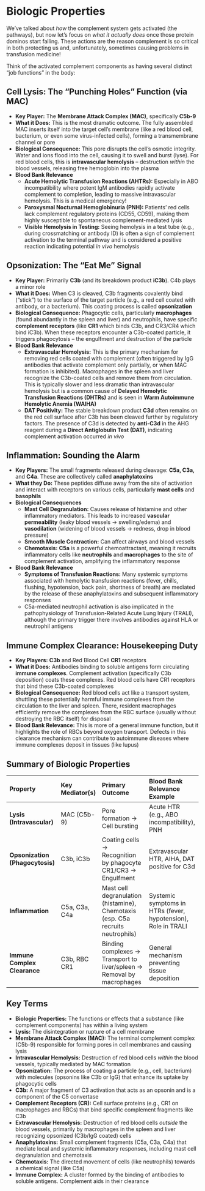 # Biologic Properties {-}

We've talked about *how* the complement system gets activated (the pathways), but now let's focus on *what it actually does* once those protein dominos start falling. These actions are the reason complement is so critical in both protecting us and, unfortunately, sometimes causing problems in transfusion medicine!

Think of the activated complement components as having several distinct "job functions" in the body:

## **Cell Lysis: The "Punching Holes" Function (via MAC)** {-}

*   **Key Player:** The **Membrane Attack Complex (MAC)**, specifically **C5b-9**
*   **What it Does:** This is the most dramatic outcome. The fully assembled MAC inserts itself into the target cell's membrane (like a red blood cell, bacterium, or even some virus-infected cells), forming a transmembrane channel or pore
*   **Biological Consequence:** This pore disrupts the cell's osmotic integrity. Water and ions flood into the cell, causing it to swell and burst (lyse). For red blood cells, this is **intravascular hemolysis** – destruction *within* the blood vessels, releasing free hemoglobin into the plasma
*   **Blood Bank Relevance**
    *   **Acute Hemolytic Transfusion Reactions (AHTRs):** Especially in ABO incompatibility where potent IgM antibodies rapidly activate complement to completion, leading to massive intravascular hemolysis. This is a medical emergency!
    *   **Paroxysmal Nocturnal Hemoglobinuria (PNH):** Patients' red cells lack complement regulatory proteins (CD55, CD59), making them highly susceptible to spontaneous complement-mediated lysis
    *   **Visible Hemolysis in Testing:** Seeing hemolysis in a test tube (e.g., during crossmatching or antibody ID) is often a sign of complement activation to the terminal pathway and is considered a positive reaction indicating potential *in vivo* hemolysis

## **Opsonization: The "Eat Me" Signal** {-}

*   **Key Player:** Primarily **C3b** (and its breakdown product **iC3b**). C4b plays a minor role
*   **What it Does:** When C3 is cleaved, C3b fragments covalently bind ("stick") to the surface of the target particle (e.g., a red cell coated with antibody, or a bacterium). This coating process is called **opsonization**
*   **Biological Consequence:** Phagocytic cells, particularly **macrophages** (found abundantly in the spleen and liver) and neutrophils, have specific **complement receptors** (like **CR1** which binds C3b, and CR3/CR4 which bind iC3b). When these receptors encounter a C3b-coated particle, it triggers phagocytosis – the engulfment and destruction of the particle
*   **Blood Bank Relevance**
    *   **Extravascular Hemolysis:** This is the primary mechanism for removing red cells coated with complement (often triggered by IgG antibodies that activate complement only partially, or when MAC formation is inhibited). Macrophages in the spleen and liver recognize the C3b-coated cells and remove them from circulation. This is typically slower and less dramatic than intravascular hemolysis but is a common cause of **Delayed Hemolytic Transfusion Reactions (DHTRs)** and is seen in **Warm Autoimmune Hemolytic Anemia (WAIHA)**
    *   **DAT Positivity:** The stable breakdown product **C3d** often remains on the red cell surface after C3b has been cleaved further by regulatory factors. The presence of C3d is detected by **anti-C3d** in the AHG reagent during a **Direct Antiglobulin Test (DAT)**, indicating complement activation occurred *in vivo*

## **Inflammation: Sounding the Alarm** {-}

*   **Key Players:** The small fragments released during cleavage: **C5a, C3a,** and **C4a**. These are collectively called **anaphylatoxins**
*   **What they Do:** These peptides diffuse away from the site of activation and interact with receptors on various cells, particularly **mast cells** and **basophils**
*   **Biological Consequences**
    *   **Mast Cell Degranulation:** Causes release of histamine and other inflammatory mediators. This leads to increased **vascular permeability** (leaky blood vessels -> swelling/edema) and **vasodilation** (widening of blood vessels -> redness, drop in blood pressure)
    *   **Smooth Muscle Contraction:** Can affect airways and blood vessels
    *   **Chemotaxis:** **C5a** is a powerful chemoattractant, meaning it recruits inflammatory cells like **neutrophils** and **macrophages** to the site of complement activation, amplifying the inflammatory response
*   **Blood Bank Relevance**
    *   **Symptoms of Transfusion Reactions:** Many systemic symptoms associated with hemolytic transfusion reactions (fever, chills, flushing, hypotension, back pain, shortness of breath) are mediated by the release of these anaphylatoxins and subsequent inflammatory responses
    *   C5a-mediated neutrophil activation is also implicated in the pathophysiology of Transfusion-Related Acute Lung Injury (TRALI), although the primary trigger there involves antibodies against HLA or neutrophil antigens

## **Immune Complex Clearance: Housekeeping Duty** {-}

*   **Key Players:** **C3b** and Red Blood Cell **CR1** receptors
*   **What it Does:** Antibodies binding to soluble antigens form circulating **immune complexes**. Complement activation (specifically C3b deposition) coats these complexes. Red blood cells have CR1 receptors that bind these C3b-coated complexes
*   **Biological Consequence:** Red blood cells act like a transport system, shuttling these potentially harmful immune complexes from the circulation to the liver and spleen. There, resident macrophages efficiently remove the complexes from the RBC surface (usually without destroying the RBC itself) for disposal
*   **Blood Bank Relevance:** This is more of a general immune function, but it highlights the role of RBCs beyond oxygen transport. Defects in this clearance mechanism can contribute to autoimmune diseases where immune complexes deposit in tissues (like lupus)

## **Summary of Biologic Properties** {-}

| Property                   | Key Mediator(s)       | Primary Outcome                                                                 | Blood Bank Relevance Example                                    |
| :------------------------- | :-------------------- | :------------------------------------------------------------------------------ | :-------------------------------------------------------------- |
| **Lysis (Intravascular)**  | MAC (C5b-9)           | Pore formation -> Cell bursting                                                 | Acute HTR (e.g., ABO incompatibility), PNH                      |
| **Opsonization (Phagocytosis)** | C3b, iC3b             | Coating cells -> Recognition by phagocyte CR1/CR3 -> Engulfment                   | Extravascular HTR, AIHA, DAT positive for C3d                   |
| **Inflammation**           | C5a, C3a, C4a         | Mast cell degranulation (histamine), Chemotaxis (esp. C5a recruits neutrophils) | Systemic symptoms in HTRs (fever, hypotension), Role in TRALI |
| **Immune Complex Clearance**| C3b, RBC CR1        | Binding complexes -> Transport to liver/spleen -> Removal by macrophages        | General mechanism preventing tissue deposition                    |

## **Key Terms** {-}

*   **Biologic Properties:** The functions or effects that a substance (like complement components) has within a living system
*   **Lysis:** The disintegration or rupture of a cell membrane
*   **Membrane Attack Complex (MAC):** The terminal complement complex (C5b-9) responsible for forming pores in cell membranes and causing lysis
*   **Intravascular Hemolysis:** Destruction of red blood cells *within* the blood vessels, typically mediated by MAC formation
*   **Opsonization:** The process of coating a particle (e.g., cell, bacterium) with molecules (opsonins like C3b or IgG) that enhance its uptake by phagocytic cells
*   **C3b:** A major fragment of C3 activation that acts as an opsonin and is a component of the C5 convertase
*   **Complement Receptors (CR):** Cell surface proteins (e.g., CR1 on macrophages and RBCs) that bind specific complement fragments like C3b
*   **Extravascular Hemolysis:** Destruction of red blood cells *outside* the blood vessels, primarily by macrophages in the spleen and liver recognizing opsonized (C3b/IgG coated) cells
*   **Anaphylatoxins:** Small complement fragments (C5a, C3a, C4a) that mediate local and systemic inflammatory responses, including mast cell degranulation and chemotaxis
*   **Chemotaxis:** The directed movement of cells (like neutrophils) towards a chemical signal (like C5a)
*   **Immune Complex:** A cluster formed by the binding of antibodies to soluble antigens. Complement aids in their clearance
